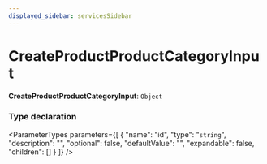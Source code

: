 ```yaml
---
displayed_sidebar: servicesSidebar
---
```



# CreateProductProductCategoryInput

 **CreateProductProductCategoryInput**: `Object`

### Type declaration

<ParameterTypes parameters={[
  {
    "name": "id",
    "type": "`string`",
    "description": "",
    "optional": false,
    "defaultValue": "",
    "expandable": false,
    "children": []
  }
]} />
